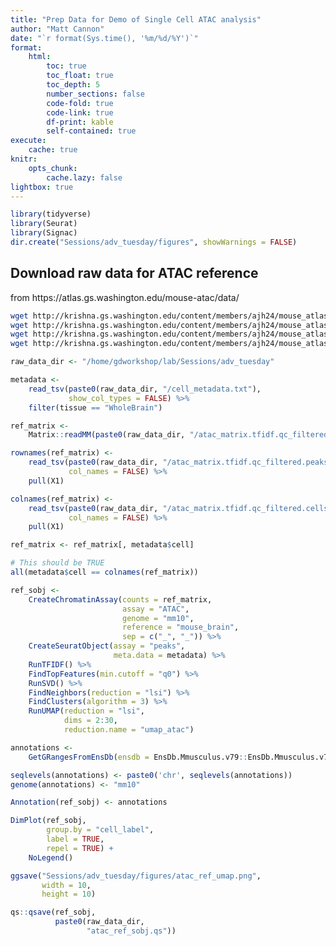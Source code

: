 ```yaml
---
title: "Prep Data for Demo of Single Cell ATAC analysis"
author: "Matt Cannon"
date: "`r format(Sys.time(), '%m/%d/%Y')`"
format:
    html:
        toc: true
        toc_float: true
        toc_depth: 5
        number_sections: false
        code-fold: true
        code-link: true
        df-print: kable
        self-contained: true
execute:
    cache: true
knitr:
    opts_chunk:
        cache.lazy: false
lightbox: true
---
```


```r
library(tidyverse)
library(Seurat)
library(Signac)
dir.create("Sessions/adv_tuesday/figures", showWarnings = FALSE)
```

## Download raw data for ATAC reference
from https://atlas.gs.washington.edu/mouse-atac/data/


```bash
wget http://krishna.gs.washington.edu/content/members/ajh24/mouse_atlas_data_release/matrices/atac_matrix.tfidf.qc_filtered.mtx.gz
wget http://krishna.gs.washington.edu/content/members/ajh24/mouse_atlas_data_release/matrices/atac_matrix.tfidf.qc_filtered.peaks.txt
wget http://krishna.gs.washington.edu/content/members/ajh24/mouse_atlas_data_release/matrices/atac_matrix.tfidf.qc_filtered.cells.txt
wget http://krishna.gs.washington.edu/content/members/ajh24/mouse_atlas_data_release/metadata/cell_metadata.txt
```

```r
raw_data_dir <- "/home/gdworkshop/lab/Sessions/adv_tuesday"

metadata <-
    read_tsv(paste0(raw_data_dir, "/cell_metadata.txt"),
             show_col_types = FALSE) %>%
    filter(tissue == "WholeBrain")

ref_matrix <-
    Matrix::readMM(paste0(raw_data_dir, "/atac_matrix.tfidf.qc_filtered.mtx.gz"))

rownames(ref_matrix) <-
    read_tsv(paste0(raw_data_dir, "/atac_matrix.tfidf.qc_filtered.peaks.txt"),
             col_names = FALSE) %>%
    pull(X1)

colnames(ref_matrix) <-
    read_tsv(paste0(raw_data_dir, "/atac_matrix.tfidf.qc_filtered.cells.txt"),
             col_names = FALSE) %>%
    pull(X1)

ref_matrix <- ref_matrix[, metadata$cell]

# This should be TRUE
all(metadata$cell == colnames(ref_matrix))
```

```r
ref_sobj <-
    CreateChromatinAssay(counts = ref_matrix,
                         assay = "ATAC",
                         genome = "mm10",
                         reference = "mouse_brain",
                         sep = c("_", "_")) %>%
    CreateSeuratObject(assay = "peaks",
                       meta.data = metadata) %>%
    RunTFIDF() %>%
    FindTopFeatures(min.cutoff = "q0") %>%
    RunSVD() %>%
    FindNeighbors(reduction = "lsi") %>%
    FindClusters(algorithm = 3) %>%
    RunUMAP(reduction = "lsi",
            dims = 2:30,
            reduction.name = "umap_atac")

annotations <-
    GetGRangesFromEnsDb(ensdb = EnsDb.Mmusculus.v79::EnsDb.Mmusculus.v79)

seqlevels(annotations) <- paste0('chr', seqlevels(annotations))
genome(annotations) <- "mm10"

Annotation(ref_sobj) <- annotations

DimPlot(ref_sobj,
        group.by = "cell_label",
        label = TRUE,
        repel = TRUE) +
    NoLegend()

ggsave("Sessions/adv_tuesday/figures/atac_ref_umap.png",
       width = 10,
       height = 10)

qs::qsave(ref_sobj,
          paste0(raw_data_dir,
                 "atac_ref_sobj.qs"))
```
